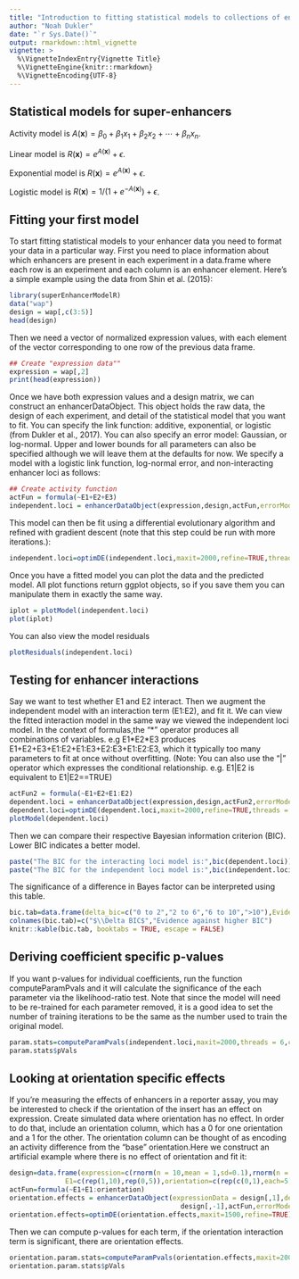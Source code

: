 ```yaml
---
title: "Introduction to fitting statistical models to collections of enhancers"
author: "Noah Dukler"
date: "`r Sys.Date()`"
output: rmarkdown::html_vignette
vignette: >
  %\VignetteIndexEntry{Vignette Title}
  %\VignetteEngine{knitr::rmarkdown}
  %\VignetteEncoding{UTF-8}
---
```


\newcommand{\vect}[1]{\boldsymbol{\mathbf{#1}}}

## Statistical models for super-enhancers

Activity model is $A(\vect{x}) = \beta_0 + \beta_1 x_1 + \beta_2 x_2 + \cdots + \beta_n
x_n$.

Linear model is $R(\vect{x}) = e^{A(\vect{x})} + \epsilon$.

Exponential model is $R(\vect x) = e^{A(\vect x)} + \epsilon$.

Logistic model is $R(\vect x)=1/\left(1+e^{-A(\vect{x})}\right)+\epsilon$.

## Fitting your first model

To start fitting statistical models to your enhancer data you need to format your data in a particular way. First you need to place information about which enhancers are present in each experiment in a data.frame where each row is an experiment and each column is an enhancer element. Here's a simple example using the data from Shin et al. (2015):

```r
library(superEnhancerModelR)
data("wap")
design = wap[,c(3:5)]
head(design)
```

Then we need a vector of normalized expression values, with each element of the vector corresponding to one row of the previous data frame.

```r
## Create "expression data""
expression = wap[,2]
print(head(expression))
```

Once we have both expression values and a design matrix, we can construct an enhancerDataObject. This object holds the raw data, the design of each experiment, and detail of the statistical model that you want to fit. You can specify the link function: additive, exponential, or logistic (from Dukler et al., 2017). You can also specify an error model: Gaussian, or log-normal. Upper and lower bounds for all parameters can also be specified although we will leave them at the defaults for now. We specify a model with a logistic link function, log-normal error, and non-interacting enhancer loci as follows:

```r
## Create activity function
actFun = formula(~E1+E2+E3)
independent.loci = enhancerDataObject(expression,design,actFun,errorModel="lognormal",linkFunction="logistic")
```

This model can then be fit using a differential evolutionary algorithm and refined with gradient descent (note that this step could be run with more iterations.):
```r
independent.loci=optimDE(independent.loci,maxit=2000,refine=TRUE,threads = 6,control = list(trace=500))
```

Once you have a fitted model you can plot the data and the predicted model. All plot functions return ggplot objects, so if you save them you can manipulate them in exactly the same way.

```r
iplot = plotModel(independent.loci)
plot(iplot)
```

You can also view the model residuals
```r
plotResiduals(independent.loci)
```

## Testing for enhancer interactions

Say we want to test whether E1 and E2 interact. Then we augment the independent model with an interaction term (E1:E2), and fit it. We can view the fitted interaction model in the same way we viewed the independent loci model. In the context of formulas,the "\*" operator produces all combinations of variables. e.g E1\*E2\*E3 produces E1+E2+E3+E1:E2+E1:E3+E2:E3+E1:E2:E3, which it typically too many parameters to fit at once without overfitting. (Note: You can also use the "|" operator which expresses the conditional relationship. e.g. E1|E2 is equivalent to E1|E2==TRUE)

```r
actFun2 = formula(~E1+E2+E1:E2)
dependent.loci = enhancerDataObject(expression,design,actFun2,errorModel="lognormal",linkFunction="logistic")
dependent.loci=optimDE(dependent.loci,maxit=2000,refine=TRUE,threads = 6,control = list(trace=FALSE))
plotModel(dependent.loci)
```

Then we can compare their respective Bayesian information criterion (BIC). Lower BIC indicates a better model.
```r
paste("The BIC for the interacting loci model is:",bic(dependent.loci))
paste("The BIC for the independent loci model is:",bic(independent.loci))
```

The significance of a difference in Bayes factor can be interpreted using this table.
```r
bic.tab=data.frame(delta_bic=c("0 to 2","2 to 6","6 to 10",">10"),Evidence=c("Not worth more than a bare mention","Positive","Strong","Very Strong"))
colnames(bic.tab)=c("$\\Delta BIC$","Evidence against higher BIC")
knitr::kable(bic.tab, booktabs = TRUE, escape = FALSE)
```

## Deriving coefficient specific p-values

If you want p-values for individual coefficients, run the function computeParamPvals and it will calculate the significance of the each parameter via the likelihood-ratio test. Note that since the model will need to be re-trained for each parameter removed, it is a good idea to set the number of training iterations to be the same as the number used to train the original model.  

```r
param.stats=computeParamPvals(independent.loci,maxit=2000,threads = 6,control = list(trace=FALSE))
param.stats$pVals
```

## Looking at orientation specific effects
If you're measuring the effects of enhancers in a reporter assay, you may be interested to check if the orientation of the insert has an effect on expression. Create simulated data where orientation has no effect. In order to do that, include an orientation column, which has a 0 for one orientation and a 1 for the other. The orientation column can be thought of as encoding an activity difference from the "base" orientation.Here we construct an artificial example where there is no effect of orientation and fit it:

```r
design=data.frame(expression=c(rnorm(n = 10,mean = 1,sd=0.1),rnorm(n = 5,mean = 0.2,sd=0.1)),
              E1=c(rep(1,10),rep(0,5)),orientation=c(rep(c(0,1),each=5),rep(0,5)))
actFun=formula(~E1+E1:orientation)
orientation.effects = enhancerDataObject(expressionData = design[,1],designInfo = 
                                           design[,-1],actFun,errorModel="gaussian",linkFunction="exponential")
orientation.effects=optimDE(orientation.effects,maxit=1500,refine=TRUE)
```

Then we can compute p-values for each term, if the orientation interaction term is significant, there are orientation effects.
```r
orientation.param.stats=computeParamPvals(orientation.effects,maxit=2000,threads = 6)
orientation.param.stats$pVals
```


